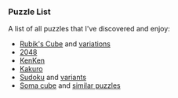 <SEO title="Puzzle List" />

### Puzzle List

A list of all puzzles that I've discovered and enjoy:

- [Rubik's Cube](https://en.wikipedia.org/wiki/Rubik%27s_Cube) and [variations](https://en.wikipedia.org/wiki/Rubik's_Cube#Variations)
- [2048](<https://en.wikipedia.org/wiki/2048_(video_game)>)
- [KenKen](https://en.wikipedia.org/wiki/KenKen)
- [Kakuro](https://en.wikipedia.org/wiki/Kakuro)
- [Sudoku](https://en.wikipedia.org/wiki/Sudoku) and [variants](https://en.wikipedia.org/wiki/Sudoku#Variants)
- [Soma cube](https://en.wikipedia.org/wiki/Soma_cube) and [similar puzzles](https://en.wikipedia.org/wiki/Soma_cube#Similar_puzzles)
